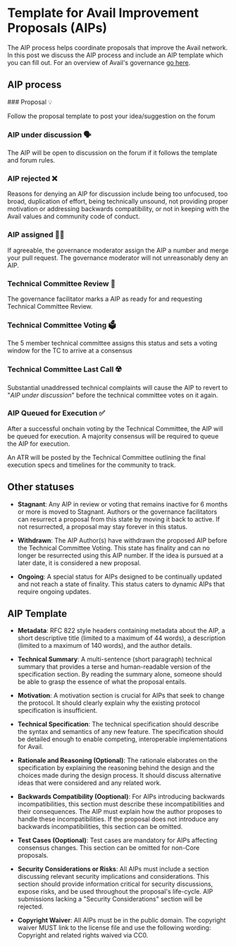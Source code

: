 
# Template for Avail Improvement Proposals (AIPs)

The AIP process helps coordinate proposals that improve the Avail network.
In this post we discuss the AIP process and include an AIP template which you can fill out.
For an overview of Avail's governance [go here](/docs/governance-on-avail/avail-governance).

## AIP process
 
<Steps>
### Proposal 💡
 
Follow the proposal template to post your idea/suggestion on the forum
 
### AIP under discussion 🗣
 
The AIP will be open to discussion on the forum if it follows the template and forum rules.

### AIP rejected ❌

Reasons for denying an AIP for discussion include being too unfocused, too broad, duplication of effort, being technically 
unsound, not providing proper motivation or addressing backwards compatibility, or not in keeping with the Avail values and 
community code of conduct.

### AIP assigned 👨‍🔬

If agreeable, the governance moderator assign the AIP a number and merge your pull request. The governance moderator will not unreasonably deny an AIP.

### Technical Committee Review 🧐

The governance facilitator marks a AIP as ready for and requesting Technical Committee Review.

### Technical Committee Voting 🗳

The 5 member technical committee assigns this status and sets a voting window for the TC to arrive at a consensus

### Technical Committee Last Call ☢️

Substantial unaddressed technical complaints will cause the AIP to revert to "*AIP under discussion*" 
before the technical committee votes on it again.

### AIP Queued for Execution ✅

After a successful onchain voting by the Technical Committee, 
the AIP will be queued for execution. A majority consensus will be required to queue the AIP for execution.

An ATR will be posted by the Technical Committee outlining the final execution specs and timelines for the 
community to track.

</Steps>

## Other statuses

- **Stagnant**: Any AIP in review or voting that remains inactive for 6 months or more is moved to Stagnant. 
Authors or the governance facilitators can resurrect a proposal from this state by moving it back to active. 
If not resurrected, a proposal may stay forever in this status.

- **Withdrawn**: The AIP Author(s) have withdrawn the proposed AIP before the Technical Committee Voting. 
This state has finality and can no longer be resurrected using this AIP number. If the idea is pursued at a later date, 
it is considered a new proposal.

- **Ongoing**: A special status for AIPs designed to be continually updated and not reach a state of finality. 
This status caters to dynamic AIPs that require ongoing updates.

## AIP Template

- **Metadata**: RFC 822 style headers containing metadata about the AIP, a short descriptive title (limited to a maximum of 44 words), a description (limited to a maximum of 140 words), and the author details.

- **Technical Summary**: A multi-sentence (short paragraph) technical summary that provides a terse and human-readable version of the specification section. By reading the summary alone, someone should be able to grasp the essence of what the proposal entails.

- **Motivation**: A motivation section is crucial for AIPs that seek to change the protocol. It should clearly explain why the existing protocol specification is insufficient.

- **Technical Specification**: The technical specification should describe the syntax and semantics of any new feature. The specification should be detailed enough to enable competing, interoperable implementations for Avail.

- **Rationale and Reasoning (Optional)**: The rationale elaborates on the specification by explaining the reasoning behind the design and the choices made during the design process. It should discuss alternative ideas that were considered and any related work.

- **Backwards Compatibility (Ooptional)**: For AIPs introducing backwards incompatibilities, this section must describe these incompatibilities and their consequences. The AIP must explain how the author proposes to handle these incompatibilities. If the proposal does not introduce any backwards incompatibilities, this section can be omitted.

- **Test Cases (Ooptional)**: Test cases are mandatory for AIPs affecting consensus changes. This section can be omitted for non-Core proposals.

- **Security Considerations or Risks**: All AIPs must include a section discussing relevant security implications and considerations. This section should provide information critical for security discussions, expose risks, and be used throughout the proposal's life-cycle. AIP submissions lacking a "Security Considerations" section will be rejected.

- **Copyright Waiver**: All AIPs must be in the public domain. The copyright waiver MUST link to the license file and use the following wording: Copyright and related rights waived via CC0.
